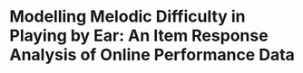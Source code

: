 
# Modelling Melodic Difficulty in Playing by Ear: An Item Response Analysis of Online Performance Data {#pbet_online_study}

